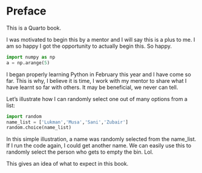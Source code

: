 # Preface {.unnumbered}

This is a Quarto book.

I was motivated to begin this by a mentor and I will say this is a plus to me. I am so happy I got the opportunity to actually begin this. So happy.

```python
import numpy as np
a = np.arange(5)
```

I began properly learning Python in February this year and I have come so far. This is why, I believe it is time, I work with my mentor to share what I have learnt so far with others. It may be beneficial, we never can tell.

Let's illustrate how I can randomly select one out of many options from a list:

```python
import random
name_list = ['Lukman','Musa','Sani','Zubair']
random.choice(name_list)
```

In this simple illustration, a name was randomly selected from the name_list. If I run the code again, I could get another name. We can easily use this to randomly select the person who gets to empty the bin. Lol.

This gives an idea of what to expect in this book.
